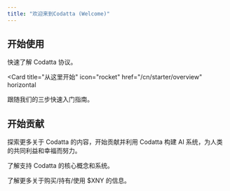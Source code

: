 ```yaml
---
title: "欢迎来到Codatta (Welcome)"
---
```


## 开始使用

快速了解 Codatta 协议。

<Card
  title="从这里开始"
  icon="rocket"
  href="/cn/starter/overview"
  horizontal
>
  跟随我们的三步快速入门指南。
</Card>

## 开始贡献

探索更多关于 Codatta 的内容，开始贡献并利用 Codatta 构建 AI 系统，为人类的共同利益和幸福而努力。

<Columns cols={2}>
  <Card
    title="理解核心技术"
    icon="computer"
    href="/cn/core-systems">
    了解支持 Codatta 的核心概念和系统。
  </Card>

  <Card
    title="代币经济学"
    icon="dollar"
    href="/cn/protocol-token">
    了解更多关于购买/持有/使用 $XNY 的信息。
  </Card>
</Columns>

